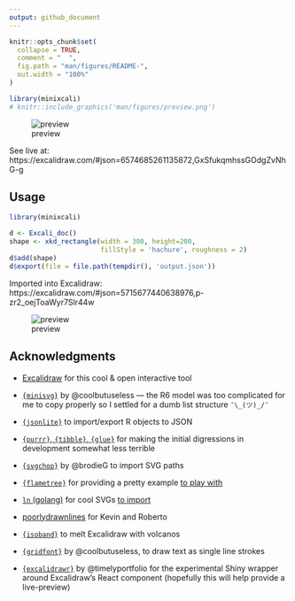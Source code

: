 ```yaml
---
output: github_document
---
```


<!-- README.md is generated from README.Rmd. Please edit that file -->

```r
knitr::opts_chunk$set(
  collapse = TRUE,
  comment = "  ",
  fig.path = "man/figures/README-",
  out.width = "100%"
)

library(minixcali)
# knitr::include_graphics('man/figures/preview.png')
```

![preview](man/figures/overview.png)

See live at: https://excalidraw.com/#json=6574685261135872,GxSfukqmhssGOdgZvNhG-g

## Usage

```r
library(minixcali)

d <- Excali_doc()
shape <- xkd_rectangle(width = 300, height=200,
                       fillStyle = 'hachure', roughness = 2)
d$add(shape)
d$export(file = file.path(tempdir(), 'output.json'))

```

Imported into Excalidraw: https://excalidraw.com/#json=5715677440638976,p-zr2_oejToaWyr7Slr44w


![preview](man/figures/rectangle.png)

## Acknowledgments

- [Excalidraw](https://excalidraw.com/) for this cool & open interactive tool

- [`{minisvg}`](https://coolbutuseless.github.io/package/minisvg/) by @coolbutuseless — the R6 model was too complicated for me to copy properly so I settled for a dumb list structure `¯\_(ツ)_/¯` 

- [`{jsonlite}`](https://CRAN.R-project.org/package=jsonlite) to import/export R objects to JSON

- [`{purrr}`, `{tibble}`, `{glue}`](https://www.tidyverse.org/) for making the initial digressions in development somewhat less terrible

- [`{svgchop}`](https://github.com/brodieG/svgchop) by @brodieG to import SVG paths

- [`{flametree}`](https://flametree.djnavarro.net/) for providing a pretty example [to play with](https://baptiste.github.io/minixcali/articles/FlameTree.html)

- [`ln` (golang)](https://godoc.org/github.com/fogleman/ln/ln) for cool SVGs [to import](https://baptiste.github.io/minixcali/articles/SvgChop.html)

- [poorlydrawnlines](http://www.poorlydrawnlines.com/) for Kevin and Roberto

- [`{isoband}`](https://wilkelab.org/isoband/) to melt Excalidraw with volcanos

- [`{gridfont}`](https://github.com/coolbutuseless/gridfont) by @coolbutuseless, to draw text as single line strokes

- [`{excalidrawr}`](https://github.com/timelyportfolio/excalidrawr) by @timelyportfolio for the experimental Shiny wrapper around Excalidraw's React component (hopefully this will help provide a live-preview)


